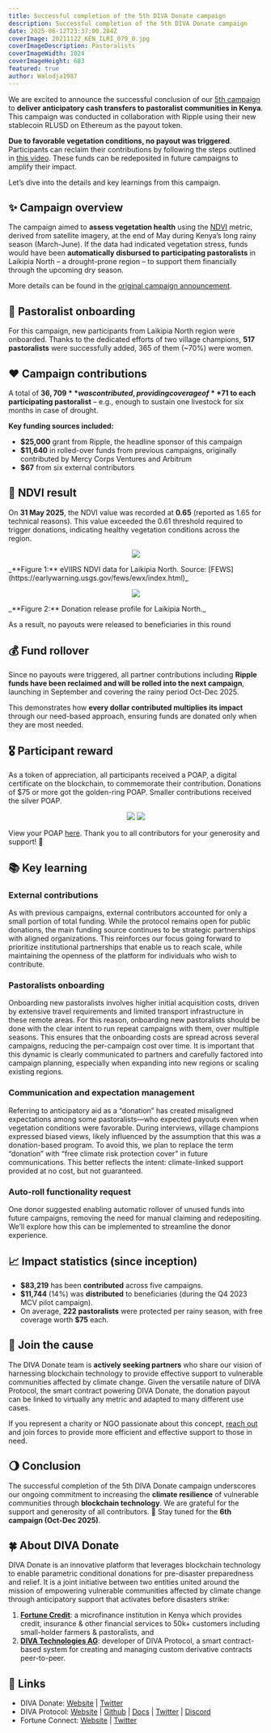 ```yaml
---
title: Successful completion of the 5th DIVA Donate campaign
description: Successful completion of the 5th DIVA Donate campaign
date: 2025-06-12T23:37:00.284Z
coverImage: 20211122_KEN_ILRI_079_0.jpg
coverImageDescription: Pastoralists
coverImageWidth: 1024
coverImageHeight: 683
featured: true
author: Walodja1987
---
```


We are excited to announce the successful conclusion of our [5th campaign](https://www.divadonate.xyz/posts/diva-conditional-donations-pastoralists-5) to **deliver 
anticipatory cash transfers to pastoralist communities in Kenya**. This campaign was conducted in collaboration with Ripple using their new stablecoin RLUSD on 
Ethereum as the payout token. 

**Due to favorable vegetation conditions, no payout was triggered**. Participants can reclaim their contributions by following the steps outlined in 
[this video](https://shorturl.at/uBHLN). These funds can be redeposited in future campaigns to amplify their impact.

Let’s dive into the details and key learnings from this campaign.


## ✨ Campaign overview

The campaign aimed to **assess vegetation health** using the 
[NDVI](https://en.wikipedia.org/wiki/Normalized_difference_vegetation_index#:~:text=The%20normalized%20difference%20vegetation%20index,%3A%20red%20and%20near%2Dinfrared.) 
metric, derived from satellite imagery, at the end of May during Kenya’s long rainy season (March-June). If the data had indicated vegetation stress, funds would have been 
**automatically disbursed to participating pastoralists** in Laikipia North – a drought-prone region – to support them financially through the upcoming dry season.

More details can be found in the [original campaign announcement](https://www.divadonate.xyz/posts/diva-conditional-donations-pastoralists-5).


## 🐐 Pastoralist onboarding

For this campaign, new participants from Laikipia North region were onboarded. Thanks to the dedicated efforts of two village champions, 
**517 pastoralists** were successfully added, 365 of them (~70%) were women.


## ♥️ Campaign contributions

A total of **$36,709** was contributed, providing coverage of **$71 to each participating pastoralist** – e.g., enough to sustain one livestock for six months in case of drought.

**Key funding sources included:**
* **$25,000** grant from Ripple, the headline sponsor of this campaign
* **$11,640** in rolled-over funds from previous campaigns, originally contributed by Mercy Corps Ventures and Arbitrum
* **$67** from six external contributors


## 🌱 NDVI result

On **31 May 2025**, the NDVI value was recorded at **0.65** (reported as 1.65 for technical reasons). This value exceeded the 
0.61 threshold required to trigger donations, indicating healthy vegetation conditions across the region.

<p align="center">
  <img src="/Images/posts/250607 variant 4.png" />
</p>
<div style={{ marginTop: '-2rem', fontSize: '0.8rem' }}>
_**Figure 1:** eVIIRS NDVI data for Laikipia North. Source: [FEWS](https://earlywarning.usgs.gov/fews/ewx/index.html)_
</div>

<p align="center">
  <img src="/Images/posts/Group 11689.png" />
</p>
<div style={{ marginTop: '-2rem', fontSize: '0.8rem' }}>
_**Figure 2:** Donation release profile for Laikipia North._
</div>

As a result, no payouts were released to beneficiaries in this round


## 💰 Fund rollover

Since no payouts were triggered, all partner contributions including **Ripple funds have been reclaimed and will be rolled into the next campaign**, 
launching in September and covering the rainy period Oct-Dec 2025.

This demonstrates how **every dollar contributed multiplies its impact** through our need-based approach, ensuring funds are donated only when they are most needed.

## 🎖️ Participant reward

As a token of appreciation, all participants received a POAP, a digital certificate on the blockchain, to commemorate their contribution. Donations of $75 or more got the golden-ring POAP. Smaller contributions received the silver POAP.

<p align="center">
  <img src="/Images/posts/Golden POAP white BG.gif" style={{ width: '45%', height: 'auto', display: 'inline-block', padding: '20px' }}/>
  <img src="/Images/posts/SilverPOAPwhite.gif" style={{ width: '45%', height: 'auto', display: 'inline-block', padding: '20px' }}/>
</p>

View your POAP [here](https://collectors.poap.xyz/en-us/scan). Thank you to all contributors for your generosity and support! 🙏


## 📚 Key learning

### External contributions

As with previous campaigns, external contributors accounted for only a small portion of total funding. While the protocol remains open for public 
donations, the main funding source continues to be strategic partnerships with aligned organizations.
This reinforces our focus going forward to prioritize institutional partnerships that enable us to reach scale, while maintaining the openness 
of the platform for individuals who wish to contribute.

### Pastoralists onboarding

Onboarding new pastoralists involves higher initial acquisition costs, driven by extensive travel requirements and limited transport infrastructure 
in these remote areas. For this reason, onboarding new pastoralists should be done with the clear intent to run repeat campaigns with them, 
over multiple seasons. This ensures that the onboarding costs are spread across several campaigns, reducing the per-campaign cost over time. 
It is important that this dynamic is clearly communicated to partners and carefully factored into campaign planning, especially when expanding 
into new regions or scaling existing regions.

### Communication and expectation management

Referring to anticipatory aid as a “donation” has created misaligned expectations among some pastoralists—who expected payouts even when 
vegetation conditions were favorable. During interviews, village champions expressed biased views, likely influenced by the assumption that 
this was a donation-based program. To avoid this, we plan to replace the term “donation” with “free climate 
risk protection cover” in future communications. This better reflects the intent: climate-linked support provided at no cost, but not guaranteed.


### Auto-roll functionality request

One donor suggested enabling automatic rollover of unused funds into future campaigns, removing the need for manual claiming and redepositing. 
We’ll explore how this can be implemented to streamline the donor experience.


## 📈 Impact statistics (since inception)

* **$83,219** has been **contributed** across five campaigns.
* **$11,744** (14%) was **distributed** to beneficiaries (during the Q4 2023 MCV pilot campaign).
* On average, **222 pastoralists** were protected per rainy season, with free coverage worth **$75** each.

## 🤝 Join the cause

The DIVA Donate team is **actively seeking partners** who share our vision of harnessing blockchain technology to provide effective support to vulnerable communities affected by climate change. Given the versatile nature of DIVA Protocol, the smart contract powering DIVA Donate, the donation payout can be linked to virtually any metric and adapted to many different use cases.

If you represent a charity or NGO passionate about this concept, [reach out](mailto:wladimir.weinbender@divatech.ch) and join forces to provide more efficient and effective support to those in need.

## 🌖 Conclusion
The successful completion of the 5th DIVA Donate campaign underscores our ongoing commitment to increasing the **climate resilience** of 
vulnerable communities through **blockchain technology**. We are grateful for the support and generosity of all contributors. 🙏 
Stay tuned for the **6th campaign (Oct-Dec 2025)**.


## 🍀 About DIVA Donate

DIVA Donate is an innovative platform that leverages blockchain technology to enable parametric conditional donations for pre-disaster 
preparedness and relief. It is a joint initiative between two entities united around the mission of empowering vulnerable communities 
affected by climate change through anticipatory support that activates before disasters strike:
1. [**Fortune Credit**](https://fortunecredit.co.ke/): a microfinance institution in Kenya which provides credit, insurance & other financial services to 50k+ customers including small-holder farmers & pastoralists, and
2. [**DIVA Technologies AG**](https://www.divaprotocol.io/): developer of DIVA Protocol, a smart contract-based system for creating and managing custom derivative contracts peer-to-peer.

## 🔗 Links

* DIVA Donate: [Website](https://www.divadonate.xyz/) | [Twitter](https://twitter.com/DIVADonate_xyz)
* DIVA Protocol: [Website](https://www.divaprotocol.io/) | [Github](https://github.com/divaprotocol/diva-protocol-v1) | [Docs](https://docs.divaprotocol.io/) | [Twitter](https://twitter.com/divaprotocol_io) | [Discord](https://discord.gg/8fAvUspmv3)
* Fortune Connect: [Website](https://fortunecredit.co.ke/) | [Twitter](https://twitter.com/fortuneconnectk)



